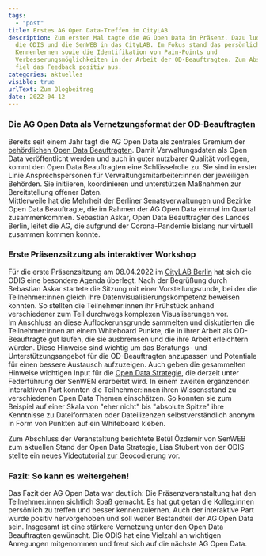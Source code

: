```yaml
---
tags:
  - "post"
title: Erstes AG Open Data-Treffen im CityLAB
description: Zum ersten Mal tagte die AG Open Data in Präsenz. Dazu luden
  die ODIS und die SenWEB in das CityLAB. Im Fokus stand das persönliche
  Kennenlernen sowie die Identifikation von Pain-Points und
  Verbesserungsmöglichkeiten in der Arbeit der OD-Beauftragten. Zum Abschied
  fiel das Feedback positiv aus.
categories: aktuelles
visible: true
urlText: Zum Blogbeitrag
date: 2022-04-12
---
```



### Die AG Open Data als Vernetzungsformat der OD-Beauftragten

Bereits seit einem Jahr tagt die AG Open Data als zentrales Gremium der [behördlichen Open Data Beauftragten](https://www.berlin.de/sen/wirtschaft/digitalisierung/open-data/open-data-beauftragte/). Damit Verwaltungsdaten als Open Data veröffentlicht werden und auch in guter nutzbarer Qualität vorliegen, kommt den Open Data Beauftragten eine Schlüsselrolle zu. Sie sind in erster Linie Ansprechspersonen für Verwaltungsmitarbeiter:innen der jeweiligen Behörden. Sie initiieren, koordinieren und unterstützen Maßnahmen zur Bereitstellung offener Daten.  
Mittlerweile hat die Mehrheit der Berliner Senatsverwaltungen und Bezirke Open Data Beauftragte, die im Rahmen der AG Open Data einmal im Quartal zusammenkommen. Sebastian Askar, Open Data Beauftragter des Landes Berlin, leitet die AG, die aufgrund der Corona-Pandemie bislang nur virtuell zusammen kommen konnte.

### Erste Präsenzsitzung als interaktiver Workshop

Für die erste Präsenzsitzung am 08.04.2022 im [CityLAB Berlin](https://citylab-berlin.org/de/start/) hat sich die ODIS eine besondere Agenda überlegt. Nach der Begrüßung durch Sebastian Askar startete die Sitzung mit einer Vorstellungsrunde, bei der die Teilnehmer:innen gleich ihre Datenvisualisierungskompetenz beweisen konnten. So stellten die Teilnehmer:innen ihr Frühstück anhand verschiedener zum Teil durchwegs komplexen Visualiserungen vor.  
Im Anschluss an diese Auflockerunsgrunde sammelten und diskutierten die Teilnehmer:innen an einem Whiteboard Punkte, die in ihrer Arbeit als OD-Beauftragte gut laufen, die sie ausbremsen und die ihre Arbeit erleichtern würden. Diese Hinweise sind wichtig um das Beratungs- und Unterstützungsangebot für die OD-Beauftragten anzupassen und Potentiale für einen bessere Austausch aufzuzeigen. Auch geben die gesammelten Hinweise wichtigen Input für die [Open Data Strategie](https://strategie.odis-berlin.de), die derzeit unter Federführung der SenWEN erarbeitet wird. In einem zweiten ergänzenden interaktiven Part konnten die Teilnehmer:innen ihren Wissensstand zu verschiedenen Open Data Themen einschätzen. So konnten sie zum Beispiel auf einer Skala von "eher nicht" bis "absolute Spitze" ihre Kenntnisse zu Dateiformaten oder Dateilizenzen selbstverständlich anonym in Form von Punkten auf ein Whiteboard kleben.

Zum Abschluss der Veranstaltung berichtete Betül Özdemir von SenWEB zum aktuellen Stand der Open Data Strategie, Lisa Stubert von der ODIS stellte ein neues [Videotutorial zur Geocodierung](http://odis-berlin.de/ressourcen/geocodierung.html) vor.

### Fazit: So kann es weitergehen!

Das Fazit der AG Open Data war deutlich: Die Präsenzveranstaltung hat den Teilnehmer:innen sichtlich Spaß gemacht. Es hat gut getan die Kolleg:innen persönlich zu treffen und besser kennenzulernen. Auch der interaktive Part wurde positiv hervorgehoben und soll weiter Bestandteil der AG Open Data sein. Insgesamt ist eine stärkere Vernetzung unter den Open Data Beauftragten gewünscht. Die ODIS hat eine Vielzahl an wichtigen Anregungen mitgenommen und freut sich auf die nächste AG Open Data.

<ImageSection
  src= "Gruppenfoto_AGopendata2.jpg"
  caption="Gruppenfoto der AG Open Data vor dem CityLAB Berlin"
/>
